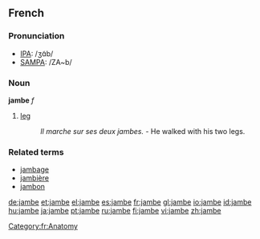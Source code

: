 ==French==

===Pronunciation===
*[[w:IPA|IPA]]: /ʒɑ̃b/
*[[w:SAMPA|SAMPA]]: /ZA~b/

===Noun===
'''jambe''' ''f''

#[[leg]]
#: ''Il marche sur ses deux jambes.'' - He walked with his two legs.

===Related terms===
*[[jambage]]
*[[jambière]]
*[[jambon]]

[[Category:fr:Anatomy]]

[[de:jambe]]
[[et:jambe]]
[[el:jambe]]
[[es:jambe]]
[[fr:jambe]]
[[gl:jambe]]
[[io:jambe]]
[[id:jambe]]
[[hu:jambe]]
[[ja:jambe]]
[[pt:jambe]]
[[ru:jambe]]
[[fi:jambe]]
[[vi:jambe]]
[[zh:jambe]]